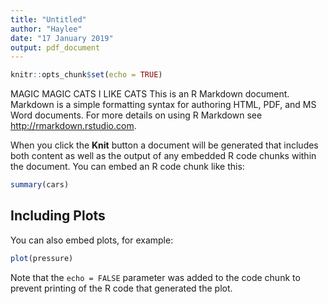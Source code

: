```yaml
---
title: "Untitled"
author: "Haylee"
date: "17 January 2019"
output: pdf_document
---
```


```r
knitr::opts_chunk$set(echo = TRUE)
```

MAGIC MAGIC CATS I LIKE CATS
This is an R Markdown document. Markdown is a simple formatting syntax for authoring HTML, PDF, and MS Word documents. For more details on using R Markdown see <http://rmarkdown.rstudio.com>.

When you click the **Knit** button a document will be generated that includes both content as well as the output of any embedded R code chunks within the document. You can embed an R code chunk like this:

```r
summary(cars)
```

## Including Plots

You can also embed plots, for example:

```r
plot(pressure)
```

Note that the `echo = FALSE` parameter was added to the code chunk to prevent printing of the R code that generated the plot.
